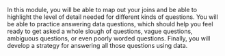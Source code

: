 In this module, you will be able to map out your joins and be able to highlight the level of detail needed for different kinds of questions. You will be able to practice answering data questions, which should help you feel ready to get asked a whole slough of questions, vague questions, ambiguous questions, or even poorly worded questions. Finally, you will develop a strategy for answering all those questions using data.

